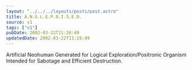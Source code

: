 ```yaml
---
layout: "../../../layouts/posts/post.astro"
title: A.N.G.L.E.P.O.I.S.E.D.
source: v1
tags: ["v1"]
pubDate: 2002-03-22T11:28:49
updatedDate: 2002-03-22T11:28:49
---
```


Artificial Neohuman Generated for Logical Exploration/Positronic Organism Intended for Sabotage and Efficient Destruction.
